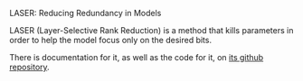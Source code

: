LASER: Reducing Redundancy in Models 

LASER (Layer-Selective Rank Reduction) is a method that kills parameters in order to help the model focus only on the desired bits.

There is documentation for it, as well as the code for it, on [its github repository](https://github.com/pratyushasharma/laser).